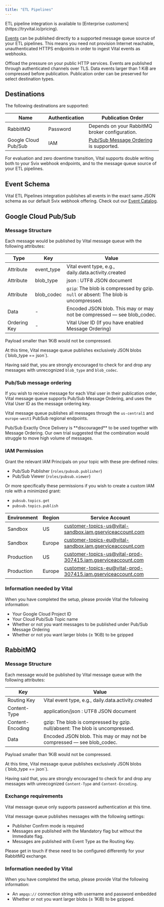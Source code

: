 ```yaml
---
title: "ETL Pipelines"
---
```


<Info>
ETL pipeline integration is available to [Enterprise customers](https://tryvital.io/pricing).
</Info>

[Events](/webhooks/introduction) can be published directly to a supported message queue source of
your ETL pipelines. This means you need not provision Internet reachable, unauthenticated HTTPS endpoints
in order to ingest Vital events as webhooks.

<CardGroup cols={2}>
  <Card title="Scalable" icon="arrow-up-right-dots">
    Offload the pressure on your public HTTP services.
  </Card>
  <Card title="Secure" icon="shield">
    Events are published through authenticated channels over TLS.
  </Card>
  <Card title="Compressed" icon="gift">
    Data events larger than 1 KiB are compressed before publication.
  </Card>
  <Card title="Ordered" icon="traffic-cone">
    Publication order can be preserved for select destination types.
  </Card>
</CardGroup>

## Destinations

The following destinations are supported:

| Name | Authentication | Publication Order |
| ---- | ---- | ----- |
| RabbitMQ | Password | Depends on your RabbitMQ broker configuration. |
| Google Cloud Pub/Sub | IAM | [Pub/Sub Message Ordering](https://cloud.google.com/pubsub/docs/ordering) is supported. |

For evaluation and zero downtime transition, Vital supports double writing both to your Svix webhook endpoints,
and to the message queue source of your ETL pipelines.

## Event Schema

Vital ETL Pipelines integration publishes all events in the exact same JSON schema as our default Svix webhook offering.
Check out our [Event Catalog](/event-catalog).

## Google Cloud Pub/Sub

### Message Structure

Each message would be published by Vital message queue with the following attributes:

| Type | Key | Value |
| --- | --- | --- |
| Attribute | event_type | Vital event type, e.g., daily.data.activity.created |
| Attribute | blob_type | json : UTF8 JSON document |
| Attribute | blob_codec | `gzip`: The blob is compressed by gzip. `null` or absent: The blob is uncompressed. |
| Data | - | Encoded JSON blob. This may or may not be compressed — see blob_codec. |
| Ordering Key | - | Vital User ID (If you have enabled Message Ordering) |

<Info>Payload smaller than 1KiB would not be compressed.</Info>

<Info>
At this time, Vital message queue publishes exclusively JSON blobs (`blob_type == json`).

Having said that, you are strongly encouraged to check for and drop any messages with unrecognized `blob_type` and `blob_codec`.
</Info>

### Pub/Sub message ordering

If you wish to receive message for each Vital user in their publication order, Vital message queue supports Pub/Sub Message Ordering, and uses the Vital User ID as the message ordering key. 

Vital message queue publishes all messages through the `us-central1` and `europe-west1` PubSub regional endpoints.

<Warning>
Pub/Sub Exactly Once Delivery is **discouraged** to be used together with Message Ordering. Our own trial suggested that the combination would struggle to move high volume of messages.
</Warning>

### IAM Permission

Grant the relevant IAM Principals on your topic with these pre-defined roles:

- Pub/Sub Publisher (`roles/pubsub.publisher`)
- Pub/Sub Viewer (`roles/pubsub.viewer`)

Or more specifically these permissions if you wish to create a custom IAM role with a minimized grant:

- `pubsub.topics.get`
- `pubsub.topics.publish`

| Environment | Region | Service Account |
| --- | --- | --- |
| Sandbox | US | customer-topics-us@vital-sandbox.iam.gserviceaccount.com |
| Sandbox | Europe | customer-topics-eu@vital-sandbox.iam.gserviceaccount.com |
| Production | US | customer-topics-us@vital-prod-307415.iam.gserviceaccount.com |
| Production | Europe | customer-topics-eu@vital-prod-307415.iam.gserviceaccount.com |

### Information needed by Vital

When you have completed the setup, please provide Vital the following information:

- Your Google Cloud Project ID
- Your Cloud Pub/Sub Topic name
- Whether or not you want messages to be published under Pub/Sub Message Ordering
- Whether or not you want larger blobs (≥ 1KiB) to be gzipped

## RabbitMQ

### Message Structure

Each message would be published by Vital message queue with the following attributes:

| Key | Value |
| --- | --- |
| Routing Key | Vital event type, e.g., daily.data.activity.created |
| Content-Type | application/json : UTF8 JSON document |
| Content-Encoding | gzip: The blob is compressed by gzip. null/absent: The blob is uncompressed. |
| Data | Encoded JSON blob. This may or may not be compressed — see blob_codec. |

<Info>Payload smaller than 1KiB would not be compressed.</Info>

<Info>
At this time, Vital message queue publishes exclusively JSON blobs (`blob_type == json`).

Having said that, you are strongly encouraged to check for and drop any messages with unrecognized `Content-Type` and `Content-Encoding`.
</Info>

### Exchange requirements

Vital message queue only supports password authentication at this time.

Vital message queue publishes messages with the following settings:

- Publisher Confirm mode is required
- Messages are published with the Mandatory flag but without the Immediate flag.
- Messages are published with Event Type as the Routing Key.

Please get in touch if these need to be configured differently for your RabbitMQ exchange.

### Information needed by Vital

When you have completed the setup, please provide Vital the following information:

- An `ampqs://` connection string with username and password embedded
- Whether or not you want larger blobs (≥ 1KiB) to be gzipped.
